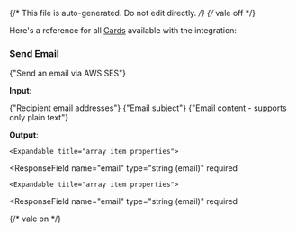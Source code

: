 {/* This file is auto-generated. Do not edit directly. */}
{/* vale off */}

Here's a reference for all [Cards](/learn/reference/cards/introduction) available with the integration:

### Send Email

<span>{"Send an email via AWS SES"}</span>

**Input**:

<Expandable title="input fields">
  <ResponseField
    name="to"
    type="array"
    required
  >
    <span>{"Recipient email addresses"}</span>
  </ResponseField>
  <ResponseField
    name="subject"
    type="string"
    required
  >
    <span>{"Email subject"}</span>
  </ResponseField>
  <ResponseField
    name="body"
    type="string"
  >
    <span>{"Email content - supports only plain text"}</span>
  </ResponseField>
</Expandable>

**Output**:

<Expandable title="output">
  <ResponseField
    name="successful"
    type="array"
    required
  >
    

    <Expandable title="array item properties">
  <ResponseField
    name="email"
    type="string (email)"
    required
  >
    
  </ResponseField>
  <ResponseField
    name="messageId"
    type="string"
    required
  >
    
  </ResponseField>
    </Expandable>
  </ResponseField>
  <ResponseField
    name="failed"
    type="array"
    required
  >
    

    <Expandable title="array item properties">
  <ResponseField
    name="email"
    type="string (email)"
    required
  >
    
  </ResponseField>
  <ResponseField
    name="error"
    type="string"
    required
  >
    
  </ResponseField>
    </Expandable>
  </ResponseField>
</Expandable>


{/* vale on */}